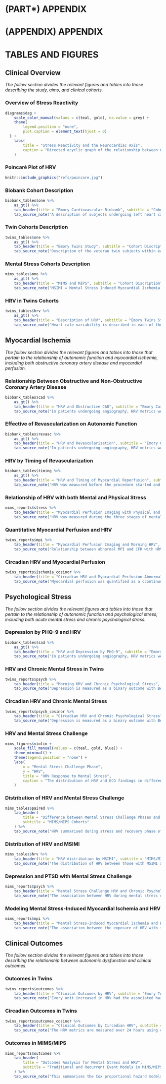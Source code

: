# (PART\*) APPENDIX {-}
# (APPENDIX) APPENDIX {-}

# TABLES AND FIGURES

\bgroup
\singlespacing

## Clinical Overview

*The follow section divides the relevant figures and tables into those describing the study, aims, and clinical cohorts.*

\newpage

### Overview of Stress Reactivity {#FigureDag}

```r
diagrams$dag +
	scale_color_manual(values = c(teal, gold), na.value = grey) + 
	theme(
		legend.position = "none",
		plot.caption = element_text(hjust = 0)
  ) +
	labs(
		title = "Stress Reactivity and the Neurocardiac Axis",
		caption = "Directed acyclic graph of the relationship between neurocardiac stressors and potential effect on clinical outcomes, including major adverse cardiovascular events."
	)
```

\newpage

### Poincaré Plot of HRV {#FigurePoincare}

```r
knitr::include_graphics("refs/poincare.jpg")
```

\newpage
\bfoot

### Biobank Cohort Description {#TableOneBiobank}

```r
biobank_tables$one %>%
	as_gt() %>%
	tab_header(title = "Emory Cardiovascular Biobank", subtitle = "Cohort Description") %>%
	tab_source_note("A description of subjects undergoing left heart catheterization with coronary angiography, including burden of coronary artery disease. CASS = Coronary Artery Surgery Score, PHQ = Patient Health Questionnaire, BMI = Body Mass Index.") 
```

\efoot
\newpage
\bland
\bfoot

### Twin Cohorts Description {#TableOneTwins}

```r
twins_tables$one %>%
	as_gt() %>%
	tab_header(title = "Emory Twins Study", subtitle = "Cohort Discription") %>%
	tab_source_note("Description of the veteran twin subjects within each follow-up period. They were evaluated for clinical characteristics, including quantitative myocardial perfusion imaging. THS = Twins Heart Study, SAVEIT = Stress and Vascular Evaluation in Twins, ETSF = Emory Twins Study Follow-Up.")
```

\efoot
\eland
\newpage
\bland
\bfoot

### Mental Stress Cohorts Description {#TableOneMIMS}

```r
mims_tables$one %>%
	as_gt() %>%
	tab_header(title = "MIMS and MIPS", subtitle = "Cohort Discription") %>%
	tab_source_note("MSIMI = Mental Stress Induced Myocardial Ischemia; PSIMI = Physical Stress Induced Myocardial Ischemia, MIMS = Myocardial Infarction and Mental Stress, MIPS = Mental Stress Ischemia Mechanisms and Prognosis Study") 
```

\efoot
\eland
\newpage
\bland
\bfoot

### HRV in Twins Cohorts {#TableTwinsHRV}

```r
twins_tables$hrv %>%
	as_gt() %>%
	tab_header(title = "Description of HRV", subtitle = "Emory Twins Study") %>%
	tab_source_note("Heart rate variability is described in each of the follow-up periods. HRV = heart rate variability, Dyx = kurtosis of Poincare plot, SDNN = the standard deviation of normally conducted RR intervals, RMSSD = the root mean square of successive differences in normally conducted RR intervals, PNN50 = proportion of normally conducted RR intervals that differ by more than 50 ms divided by the total number of normally conducted RR intervals")
```

\efoot
\eland
\newpage

## Myocardial Ischemia

*The follow section divides the relevant figures and tables into those that pertain to the relationship of autonomic function and myocardial ischemia, including both obstructive coronary artery disease and myocardial perfusion.*

\newpage
\bland
\bfoot

### Relationship Between Obstructive and Non-Obstructive Coronary Artery Disease {#TableBiobankCAD}

```r
biobank_tables$cad %>%
	as_gt() %>%
	tab_header(title = "HRV and Obstructive CAD", subtitle = "Emory Cardiovascular Biobank") %>%
	tab_source_note("In patients undergoing angiography, HRV metrics were described in those with both obstructive (>70%) and nonobstructive CAD, and evaluated for differences in distribution. HRV = Heart Rate Variability, CAD = Coronary Artery Disease.")
```

\efoot
\eland
\newpage
\bland
\bfoot

### Effective of Revascularization on Autonomic Function {#TableBiobankRevasc}

```r
biobank_tables$revasc %>%
	as_gt() %>%
	tab_header(title = "HRV and Revascularization", subtitle = "Emory Cardiovascular Biobank") %>%
	tab_source_note("In patients undergoing angiography, HRV metrics were described in those that received revascularization, and evaluated for differences in distribution. HRV = Heart Rate Variability, CAD = Coronary Artery Disease.")
```

\efoot
\eland
\newpage
\bland
\bfoot

### HRV by Timing of Revascularization {#TableBiobankTiming}

```r
biobank_tables$timing %>%
	as_gt() %>%
	tab_header(title = "HRV and Timing of Myocardial Reperfusion", subtitle = "Emory Cardiovascular Biobank") %>%
	tab_source_note("HRV was measured before the procedure started and during the time of coronary angiography (versus intervention). Coronary arteries with obstructive disease are reperfused using balloon angioplasty and potential stenting. HRV = Heart Rate Variability, CAD = Coronary Artery Disease.")
```

\efoot
\eland
\newpage
\bland
\bfoot

### Relationship of HRV with both Mental and Physical Stress {#TableMimsStress}

```r
mims_reports$stress %>%
	tab_header(title = "Myocardial Perfusion Imaging with Physical and Mental Stress", subtitle = "MIMS/MIPS Cohorts") %>%
	tab_source_note("HRV was measured during the three stages of mental stress challenge and compared in logistic regression models with the results of myocardial perfusion imaging. HRV = heart rate variability, MSIMI = mental stress-induced myocardial ischemia, PSIMI = physical stress-induced myocardial ischemia, AUC = area under receiver-operator curve. Bolded text signifies a p-value < 0.05.")
```

\efoot
\eland
\newpage
\bland
\bfoot

### Quantitative Myocardial Perfusion and HRV {#TableTwinsMPI}

```r
twins_reports$mpi %>%
	tab_header(title = "Myocardial Perfusion Imaging and Morning HRV", subtitle = "Emory Twins Study") %>%
	tab_source_note("Relationship between abnormal MPI and CFR with HRV. HRV = heart rate variability, MPI = myocardial perfusion imaging, CFR = coronary flow reserve, LF = low frequency HRV, HF = high frequency HRV, VLF = very low frequency HRV, AC = acceleration capacity")
```

\efoot
\eland
\newpage
\bland
\bfoot

### Circadian HRV and Myocardial Perfusion {#TableTwinsCircMPI}

```r
twins_reports$ischemia_cosinor %>%
	tab_header(title = "Circadian HRV and Myocardial Perfusion Abnormalities", subtitle = "Emory Twins Study") %>%
	tab_source_note("Myocardial perfusion was quantified as a ccontinuous variable and as a binary of abnormal or normal. The HRV metrics are measured over 24 hours using cosinor statistics. MPI = myocardial perfusion imaging, CFR = coronary flow reserve, HRV = heart rate variability, LF = low frequency HRV, HF = high frequency HRV, VLF = very low frequency HRV, AC = acceleration capacity, MESOR = midline estimating statistic of rhythm, Amplitude = maximum distance from MESOR, Phi = shift of acrophase")
```

\efoot
\eland
\newpage

## Psychological Stress

*The follow section divides the relevant figures and tables into those that pertain to the relationship of autonomic function and psychological stress, including both acute mental stress and chronic psychological stress.*

\newpage
\bfoot

### Depression by PHQ-9 and HRV

```r
biobank_tables$sad %>%
	as_gt() %>%
	tab_header(title = "HRV and Depression by PHQ-9", subtitle = "Emory Cardiovascular Biobank") %>%
	tab_source_note("In patients undergoing angiography, HRV metrics were described in those with moderate to severe depressive symptoms to those with mild to minimal symptoms by PHQ-9. HRV = Heart Rate Variability, PHQ-9 = Patient Health Questionnaire.")
```

\efoot
\newpage
\bland
\bfoot

### HRV and Chronic Mental Stress in Twins {#TableTwinsPsych}

```r
twins_reports$psych %>% 
	tab_header(title = "Morning HRV and Chronic Psychological Stress", subtitle = "Emory Twins Study") %>%
	tab_source_note("Depression is measured as a binary outcome with Beck Depression Inventory score > 14. PTSD = Post-Traumatic Stress Disorder, HRV = heart rate variability, LF = low frequency HRV, HF = high frequency HRV, VLF = very low frequency HRV, AC = acceleration capacity")
```

\efoot
\eland
\newpage
\bfoot

### Circadian HRV and Chronic Mental Stress {#TableTwinsCircPsych}

```r
twins_reports$psych_cosinor %>%
	tab_header(title = "Circadian HRV and Chronic Psychological Stress", subtitle = "Emory Twins Study") %>%
	tab_source_note("Depression is measured as a binary outcome with Beck Depression Inventory score > 14. The HRV metrics are measured over 24 hours using cosinor statistics.  PTSD = Post-Traumatic Stress Disorder, HRV = heart rate variability, LF = low frequency HRV, HF = high frequency HRV, VLF = very low frequency HRV, AC = acceleration capacity, MESOR = midline estimating statistic of rhythm, Amplitude = maximum distance from MESOR, Phi = shift of acrophase")
```

\efoot
\newpage

### HRV and Mental Stress Challenge {#FigureMimsViolin}

```r
mims_figures$violin +
	scale_fill_manual(values = c(teal, gold, blue)) + 
	theme_minimal() +
	theme(legend.position = "none") +
	labs(
		x = "Mental Stress Challenge Phase",
		y = "HRV",
		title = "HRV Response to Mental Stress",
		caption = "The distribution of HRV and ECG findings in different phases of mental stress challenges."
	)
```

\newpage
\bfoot

### Distribution of HRV and Mental Stress Challenge {#TableMimsPaired}

```r
mims_tables$paired %>%
	tab_header(
		title = "Difference between Mental Stress Challenge Phases and ECG Metrics",
		subtitle = "MIMS/MIPS Cohorts"
	) %>%
	tab_source_note("HRV summarised during stress and recovery phase of the mental stress challenge were compared to rest HRV. HRV = heart rate variability.")
```

\efoot
\newpage
\bfoot

### Distribution of HRV and MSIMI {#TableMimsHRV}

```r
mims_tables$hrv %>%
	tab_header(title = "HRV distribution by MSIMI", subtitle = "MIMS/MIPS cohorts") %>%
	tab_source_note("The distribution of HRV between those with MSIMI and those without. The HRV metric are stratified by phase of mental stress challenge. MSIMI = mental stress-induced myocardial ischemia, HRV = heart rate variability.")
```

\efoot
\newpage
\bfoot

### Depression and PTSD with Mental Stress Challenge {#TableMimsPsych}


```r
mims_reports$psych %>%
	tab_header(title = "Mental Stress Challenge HRV and Chronic Psychological Stress", subtitle = "MIMS/MIPS Cohorts") %>%
	tab_source_note("The association between HRV during mental stress challenge and the chronic psychological stressors of depression and PTSD are described. HRV = heart rate variability.")
```

\efoot
\newpage
\bland
\bfoot

### Modeling Mental Stress-Induced Myocardial Ischemia and HRV {#TableMimsMSIMI}

```r
mims_reports$mpi %>%
	tab_header(title = "Mental Stress-Induced Myocardial Ischemia and HRV", subtitle = "MIMS/MIPS Cohorts") %>%
	tab_source_note("The association between the exposure of HRV with the finding of MSIMI is described. The HRV metric are stratified by phase of mental stress challenge. MSIMI = mental stress-induced myocardial ischemia, HRV = heart rate variability.")
```

\efoot
\eland
\newpage

## Clinical Outcomes

*The follow section divides the relevant figures and tables into those describing the relationship between autonomic dysfunction and clinical outcomes.*

\newpage
\bland
\bfoot

### Outcomes in Twins {#TableTwinsOutcomes}

```r
twins_reports$outcomes %>%
	tab_header(title = "Clinical Outcomes by HRV", subtitle = "Emory Twins Study") %>%
	tab_source_note("Every unit increased in HRV had the associated hazard ratio (95% CI) for both overall and cardiovascular mortality. HRV = heart rate variability.")
```

\efoot
\eland
\newpage
\bfoot

### Circadian Outcomes in Twins {#TableTwinsCircOutcomes}

```r
twins_reports$outcomes_cosinor %>%
	tab_header(title = "Clinical Outcomes by Circadian HRV", subtitle = "Emory Twins Study") %>%
	tab_source_note("The HRV metrics are measured over 24 hours using cosinor statistics. Every unit increase in HRV had an associated hazard ratio (95% CI) for both overall and cardiovascular mortality. HRV = heart rate variability, LF = low frequency HRV, HF = high frequency HRV, VLF = very low frequency HRV, AC = acceleration capacity, MESOR = midline estimating statistic of rhythm, Amplitude = maximum distance from MESOR, Phi = shift of acrophase")
```

\efoot
\newpage
\bland
\bfoot

### Outcomes in MIMS/MIPS {#TableMimsOutcomes}

```r
mims_reports$outcomes %>%
	tab_header(
		title = "Outcomes Analysis for Mental Stress and HRV",
		subtitle = "Traditional and Recurrent Event Models in MIMS/MIPS"
	) %>%
	tab_source_note("This summarises the Cox proportional hazard models for both censoring events and for recurrent event analyses. Estimates = HR (95% CI). Bolded terms signify p-value < 0.05. PWP = Prentice, Williams, and Peterson models, MSIMI = Mental Stress-Induced Myocardial Ischemia, LF = Low Frequency, HF = High Frequency, HRV = Heart Rate Variability")
```

\efoot
\eland
\egroup
